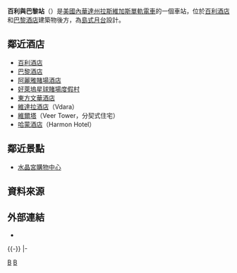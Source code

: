 {{Station Infobox
|Station Name = 百利與巴黎站
|Engname = Bally's & Paris station
|Linecolor1 = #3653f9
|Image = Monorail incoming.jpg
|Caption = 即將駛入百利與巴黎站的一列單軌電車
|Location = 拉斯維加斯大道南3645-3655號
|Type = 高架車站
|Line = [[拉斯維加斯單軌電車|拉斯維加斯單軌電車]]
|Open = 2004年7月15日<ref name="July 15, 2004">{{cite news | last =Curran | first =Stephen | title =Las Vegas Monorail goes public | work =Las Vegas Sun | url =http://www.lasvegassun.com/news/2004/jul/15/las-vegas-monorail-goes-public/ | date =2004-07-15 | accessdate =2010-12-17 | archive-date =2011-06-14 | archive-url =https://web.archive.org/web/20110614103906/http://www.lasvegassun.com/news/2004/jul/15/las-vegas-monorail-goes-public/ | dead-url =no }}</ref>
|Coord = {{coord|36.112145|-115.167414|display=title,inline}}
|Platform = [[島式月台|島式月台]]
|ADA = yes
}}

'''百利與巴黎站'''（{{lang-en|Bally's & Paris station}}）是[[美國|美國]][[內華達州|內華達州]][[拉斯維加斯單軌電車|拉斯維加斯單軌電車]]的一個車站，位於[[百利酒店|百利酒店]]和[[巴黎酒店|巴黎酒店]]建築物後方，為[[島式月台|島式月台]]設計。

== 鄰近酒店 ==
*[[百利酒店|百利酒店]]
*[[巴黎酒店|巴黎酒店]]
*[[阿麗雅賭場酒店|阿麗雅賭場酒店]]
*[[好萊塢星球賭場度假村|好萊塢星球賭場度假村]]
*[[東方文華酒店_(拉斯維加斯)|東方文華酒店]]
*[[維達拉酒店|維達拉酒店]]（Vdara）
*[[維爾塔|維爾塔]]（Veer Tower，分契式住宅）
*[[哈蒙酒店|哈蒙酒店]]（Harmon Hotel）

== 鄰近景點 ==
*[[水晶宮_(拉斯維加斯)|水晶宮購物中心]]

== 資料來源 ==
{{Reflist}}

== 外部連結 ==
* {{Official website|www.lvmonorail.com|拉斯維加斯單軌電車車官方網站}}
{{-}}
{{start rail box|拉斯維加斯單軌電車}}
{{s-inop|[[火鶴與凱薩宮站|火鶴與凱薩宮]]|[[SLS站|SLS]]方向}}
{{s-line|[[拉斯維加斯單軌電車|拉斯維加斯單軌電車]]||#3653f9}}
{{s-inop|[[美高梅大酒店站|美高梅大酒店]]|[[美高梅大酒店站|美高梅大酒店]]方向}}
|-
{{s-end}}

{{拉斯維加斯單軌電車}}

[[Category:拉斯維加斯單軌電車車站|B]]
[[Category:2004年啟用的鐵路車站|B]]